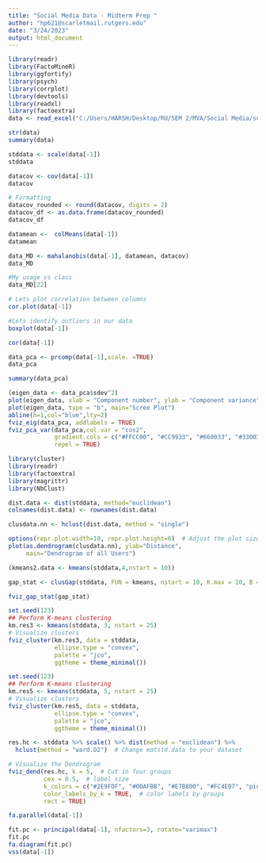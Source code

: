 ---
title: "Social Media Data - Midterm Prep "
author: "hp621@scarletmail.rutgers.edu"
date: "3/24/2023"
output: html_document
---
```{r}
library(readr)
library(FactoMineR)
library(ggfortify)
library(psych)
library(corrplot)
library(devtools)
library(readxl)
library(factoextra)
data <- read_excel("C:/Users/HARSH/Desktop/RU/SEM 2/MVA/Social Media/social_media_cleaned.xlsx")

str(data)
summary(data)
```
```{r}
stddata <- scale(data[-1])
stddata
```
```{r}
datacov <- cov(data[-1])
datacov

# Formatting 
datacov_rounded <- round(datacov, digits = 2)
datacov_df <- as.data.frame(datacov_rounded)
datacov_df
```
```{r}
datamean <-  colMeans(data[-1])
datamean
```
```{r}
data_MD <- mahalanobis(data[-1], datamean, datacov)
data_MD

#My usage vs class
data_MD[22]
```

```{r}
# Lets plot correlation between columns
cor.plot(data[-1])
```
```{r}
#Lets identify outliers in our data
boxplot(data[-1])
```

```{r}
cor(data[-1])
```
```{r}
data_pca <- prcomp(data[-1],scale. =TRUE)
data_pca
```
```{r}
summary(data_pca)
```

```{r}
(eigen_data <- data_pca$sdev^2)
plot(eigen_data, xlab = "Component number", ylab = "Component variance", type = "l", main = "Scree diagram")
plot(eigen_data, type = "b", main="Scree Plot")
abline(h=1,col="blue",lty=2)
fviz_eig(data_pca, addlabels = TRUE)
fviz_pca_var(data_pca,col.var = "cos2",
             gradient.cols = c("#FFCC00", "#CC9933", "#660033", "#330033"),
             repel = TRUE)
```
```{r}
library(cluster)
library(readr)
library(factoextra)
library(magrittr)
library(NbClust)

dist.data <- dist(stddata, method="euclidean")
colnames(dist.data) <- rownames(dist.data)

clusdata.nn <- hclust(dist.data, method = "single")

options(repr.plot.width=10, repr.plot.height=6)  # Adjust the plot size as needed
plot(as.dendrogram(clusdata.nn), ylab="Distance",
     main="Dendrogram of all Users")
```
```{r}
(kmeans2.data <- kmeans(stddata,4,nstart = 10))
```
```{r}
gap_stat <- clusGap(stddata, FUN = kmeans, nstart = 10, K.max = 10, B = 50)

fviz_gap_stat(gap_stat)
```

```{r}
set.seed(123)
## Perform K-means clustering
km.res3 <- kmeans(stddata, 3, nstart = 25)  
# Visualize clusters
fviz_cluster(km.res3, data = stddata,  
             ellipse.type = "convex",
             palette = "jco",
             ggtheme = theme_minimal())
```

```{r}
set.seed(123)
## Perform K-means clustering
km.res5 <- kmeans(stddata, 5, nstart = 25)  
# Visualize clusters
fviz_cluster(km.res5, data = stddata,  
             ellipse.type = "convex",
             palette = "jco",
             ggtheme = theme_minimal())

res.hc <- stddata %>% scale() %>% dist(method = "euclidean") %>%
  hclust(method = "ward.D2")  # Change matstd.data to your dataset

# Visualize the Dendrogram
fviz_dend(res.hc, k = 5,  # Cut in four groups
          cex = 0.5,  # label size
          k_colors = c("#2E9FDF", "#00AFBB", "#E7B800", "#FC4E07", "pink"),
          color_labels_by_k = TRUE,  # color labels by groups
          rect = TRUE)
```

```{r}
fa.parallel(data[-1])
```
```{r}
fit.pc <- principal(data[-1], nfactors=3, rotate="varimax")
fit.pc
fa.diagram(fit.pc)
vss(data[-1])
```

